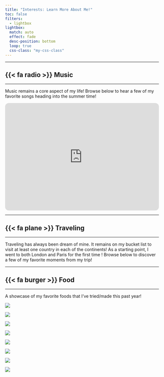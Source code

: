 ```yaml
---
title: "Interests: Learn More About Me!"
toc: false
filters:
  - lightbox
lightbox:
  match: auto
  effect: fade
  desc-position: bottom
  loop: true
  css-class: "my-css-class"
---
```


----

## {{< fa radio >}}  Music

------------------------------------------------------------------------

Music remains a core aspect of my life! Browse below to hear a few of my favorite songs heading into the summer time!

<iframe style="border-radius:12px" src="https://open.spotify.com/embed/playlist/3uPwFdTfjX5sO2q4wloddq?utm_source=generator&theme=0" width="100%" height="352" frameBorder="0" allowfullscreen="" allow="autoplay; clipboard-write; encrypted-media; fullscreen; picture-in-picture" loading="lazy"></iframe>



------------------------------------------------------------------------

## {{< fa plane >}} Traveling

---

Traveling has always been dream of mine. It remains on my bucket list to visit at least one country in each of the continents! As a starting point, I went to both London and Paris for the first time ! Browse below to discover a few of my favorite moments from my trip!

------------------------------------------------------------------------

## {{< fa burger >}} Food 

------------------------------------------------------------------------

A showcase of my favorite foods that I've tried/made this past year!

::: {layout="[[1, 1, 1, 1]]"} 
![](images-food/yum.JPEG){group="FOOD"
description="Gumbo served with rice."}

![](images-food/thai.JPEG){group="FOOD"
description="Yellow Thai curry served with fried chicken and blue rain."}

![](images-food/orzo.JPEG){group="FOOD"
description="Spicy tomato orzo served with vegetables and Italian meatballs"}

![](images-food/noodle.JPEG){group="yum"
description="An attempt to recreate a Vietnamese lemongrass beef vermicelli noodle bowl "}

:::

::: {layout="[[1, 1, 1, 1]]"}

![](images-food/mac.JPEG){group="yum"
description="Two varieties of mac and cheese"}

![](images-food/gumbo.JPEG){group="yum"
description="Homemade gumbo served with rice."}

![](images-food/corndog.JPEG){group="yum"
description="Korean corndogs"}

![](images-food/cake.JPEG){group="yum"
description="A Thai tea crepe cake."}

:::
